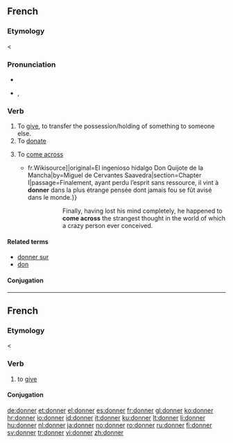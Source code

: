 {{also|Donner}}
==French==

===Etymology===
{{etyl|fro|fr}} {{term|doner|lang=fro}} < {{etyl|la|fr}} {{term|dono|dōnō|lang=la}}

===Pronunciation===
* {{audio|Fr-donner.ogg|audio}}
* {{IPA|/dɔ.ne/|lang=fr}}, {{SAMPA|/dO.ne/}}

===Verb===
{{fr-verb}}

# To [[give]], to transfer the possession/holding of something to someone else.
# To [[donate]]
# {{intransitive|lang=fr}} To [[come across]]
#* {{quote-book|year=1837|author=Louis Viardot|title=L’Ingénieux Hidalgo Don Quichotte de la Manche|url=[s:fr: L’Ingénieux Hidalgo Don Quichotte de la Manche{{!}}fr.Wikisource]|original=El ingenioso hidalgo Don Quijote de la Mancha|by=Miguel de Cervantes Saavedra|section=Chapter I|passage=Finalement, ayant perdu l’esprit sans ressource, il vint à '''donner''' dans la plus étrange pensée dont jamais fou se fût avisé dans le monde.}}
#*:: Finally, having lost his mind completely, he happened to '''come across''' the strangest thought in the world of which a crazy person ever conceived.

====Related terms====
* [[donner sur]]
* [[don#French|don]]

====Conjugation====
{{fr-conj-er|donn|avoir}}

----

==French==

===Etymology===
{{etyl|fro|frm}} {{term|doner|lang=fro}} < {{etyl|la|frm}} {{term|dono|dōnō|lang=la}}

===Verb===
{{infl|frm|verb}}

# to [[give]]

====Conjugation====
{{frm-conj-er|donn}}

[[de:donner]]
[[et:donner]]
[[el:donner]]
[[es:donner]]
[[fr:donner]]
[[gl:donner]]
[[ko:donner]]
[[hr:donner]]
[[io:donner]]
[[id:donner]]
[[it:donner]]
[[ku:donner]]
[[lt:donner]]
[[li:donner]]
[[hu:donner]]
[[nl:donner]]
[[ja:donner]]
[[no:donner]]
[[ro:donner]]
[[ru:donner]]
[[fi:donner]]
[[sv:donner]]
[[tr:donner]]
[[vi:donner]]
[[zh:donner]]